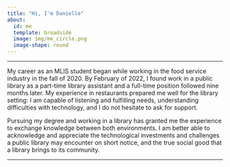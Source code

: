 ```yaml
---
title: "Hi, I'm Danielle"
about:
  id: me
  template: broadside
  image: img/me_circle.png
  image-shape: round
---
```


::: {#me}

------------------------------------------------------------------------

######### My career as an MLIS student began while working in the food service industry in the fall of 2020. By February of 2022, I found work in a public library as a part-time library assistant and a full-time position followed nine months later. My experience in restaurants prepared me well for the library setting: I am capable of listening and fulfilling needs, understanding difficulties with technology, and I do not hesitate to ask for support.

######### Pursuing my degree and working in a library has granted me the experience to exchange knowledge between both environments. I am better able to acknowledge and appreciate the technological investments and challenges a public library may encounter on short notice, and the true social good that a library brings to its community.

------------------------------------------------------------------------
:::
